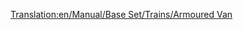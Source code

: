 [[Translation:en/Manual/Base Set/Trains/Armoured Van]]
{{pl/Manual/Base Set/Trains/Wagony|Picture=[[File:en/Manual/Base Set/Trains/Steeltruck.png]]
|Name=Wagon opancerzony
|NormalCost=£1,494 ($2,988)
|NormalWeight=30 / 32 t
|NormalCapacity=20 worków kosztowności/złota/diamentów
|MonoCost=Temperate: £2,439  ($4,878)<br/>Sub-Tropical: £1,494  ($2,988)
|MonoWeight=30 / 33 t
|MonoCapacity=25 bags of valuables/gold/diamonds
|MagCost=Temperate: £2,439  ($4,878)<br/>Sub-Tropical: £1,494  ($2,988)
|MagWeight=30 / 33 t
|MagCapacity=27 bags of valuables/gold/diamonds
|Description=Ta furgonetka może przewozić kosztowności między bankami z miast powyżej 1200 mieszkańców. Niestety rzadko są generowane banki ze względu na małe miasta na początku losowej mapy. Od OTTD v0.6.0 możesz [[pl/Manual/Przedsiębiorstwa#oplacanie-nowych-przedsiebiorstw|sfinansować]] banki w miastach, w przeciwieństwie do wersji 0.5.x bez odpowiedniej łatki.
}}